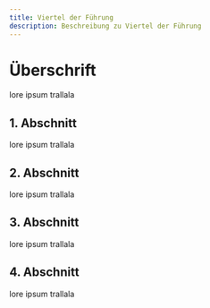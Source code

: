 ```yaml
---
title: Viertel der Führung
description: Beschreibung zu Viertel der Führung
---
```


# Überschrift
lore ipsum trallala

## 1. Abschnitt

lore ipsum trallala

## 2. Abschnitt

lore ipsum trallala

## 3. Abschnitt

lore ipsum trallala

## 4. Abschnitt

lore ipsum trallala

